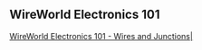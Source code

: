 == WireWorld Electronics 101 ==

[[WireWorld%20Electronics%20101%20-%20Wires%20and%20Junctions|WireWorld Electronics 101 - Wires and Junctions|]]